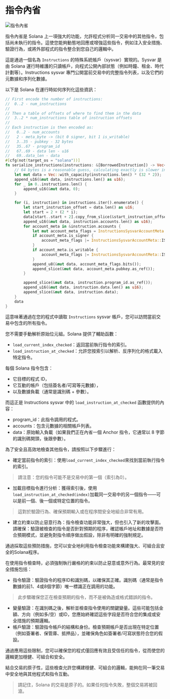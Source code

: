 
# 指令內省

![指令內省](/graphics/course-banners/instruction-introspection.png)

指令內省是 Solana 上一項強大的功能，允許程式分析同一交易中的其他指令，包括尚未執行的指令。這使您能夠動態地回應或增強這些指令，例如注入安全措施、驗證行為，或將外部程式的指令整合到您自己的邏輯中。

這是通過一個名為 `Instructions` 的特殊系統帳戶（sysvar）實現的。Sysvar 是由 Solana 運行時維護的只讀帳戶，向程式公開內部狀態（例如時鐘、租金、時代計劃等）。Instructions sysvar 專門公開當前交易中的完整指令列表，以及它們的元數據和序列化數據。

以下是 Solana 在運行時如何序列化這些資訊：

```rust
// First encode the number of instructions:
//  0..2 - num_instructions
//
// Then a table of offsets of where to find them in the data
//  3..2 * num_instructions table of instruction offsets
//
// Each instruction is then encoded as:
//   0..2 - num_accounts
//   2 - meta_byte -> (bit 0 signer, bit 1 is_writable)
//   3..35 - pubkey - 32 bytes
//   35..67 - program_id
//   67..69 - data len - u16
//   69..data_len - data
#[cfg(not(target_os = "solana"))]
fn serialize_instructions(instructions: &[BorrowedInstruction]) -> Vec<u8> {
    // 64 bytes is a reasonable guess, calculating exactly is slower in benchmarks
    let mut data = Vec::with_capacity(instructions.len() * (32 * 2));
    append_u16(&mut data, instructions.len() as u16);
    for _ in 0..instructions.len() {
        append_u16(&mut data, 0);
    }

    for (i, instruction) in instructions.iter().enumerate() {
        let start_instruction_offset = data.len() as u16;
        let start = 2 + (2 * i);
        data[start..start + 2].copy_from_slice(&start_instruction_offset.to_le_bytes());
        append_u16(&mut data, instruction.accounts.len() as u16);
        for account_meta in &instruction.accounts {
            let mut account_meta_flags = InstructionsSysvarAccountMeta::empty();
            if account_meta.is_signer {
                account_meta_flags |= InstructionsSysvarAccountMeta::IS_SIGNER;
            }
            if account_meta.is_writable {
                account_meta_flags |= InstructionsSysvarAccountMeta::IS_WRITABLE;
            }
            append_u8(&mut data, account_meta_flags.bits());
            append_slice(&mut data, account_meta.pubkey.as_ref());
        }

        append_slice(&mut data, instruction.program_id.as_ref());
        append_u16(&mut data, instruction.data.len() as u16);
        append_slice(&mut data, instruction.data);
    }
    data
}
```

這意味著通過在您的程式中讀取 `Instructions` sysvar 帳戶，您可以訪問當前交易中包含的所有指令。

您不需要手動解析原始位元組。Solana 提供了輔助函數：
- `load_current_index_checked`：返回當前執行指令的索引。
- `load_instruction_at_checked`：允許您按索引以解析、反序列化的格式載入特定指令。

<ArticleSection name="如何運作？" id="how-does-it-work" level="h2" />

每個 Solana 指令包含：
- 它目標的程式 ID，
- 它互動的帳戶（包括簽名者/可寫等元數據），
- 以及數據負載（通常是識別碼 + 參數）。

而這正是 Instructions sysvar 中的 `load_instruction_at_checked` 函數提供的內容：
- program_id：此指令調用的程式。
- accounts：包含元數據的相關帳戶列表。
- data：原始輸入負載（如果我們正在內省一個 Anchor 指令，它通常以 8 字節的識別碼開頭，後跟參數）。

為了安全且高效地檢查其他指令，請按照以下步驟進行：
- 確定當前指令的索引：使用`load_current_index_checked`來找到當前執行指令的索引。
> 請注意：您的指令可能不是交易中的第一個（索引為0）。

- 加載目標指令進行分析：獲得索引後，使用`load_instruction_at_checked(index)`加載同一交易中的另一個指令——可以是前一個、後一個或特定位置的指令。
> 這對於驗證行為、確保預期輸入或在程序間安全地組合非常有用。

- 建立約束以防止惡意行為：指令檢查功能非常強大，但也引入了新的攻擊面。請確保：驗證被檢查的指令是否針對預期的程序，確認帳戶地址和數據是否符合預期模式，並避免對指令順序做出假設，除非有明確的強制規定。

通過採取這些預防措施，您可以安全地利用指令檢查功能來構建強大、可組合且安全的Solana程序。

<ArticleSection name="Common Constraints for Introspection" id="common-constraints-for-introspection" level="h2" />

在使用指令檢查時，必須強制執行嚴格的約束以防止惡意或意外行為。最常見的安全措施包括：
- 指令驗證：驗證指令的程序ID和識別碼，以確保其正確。識別碼（通常是指令數據的前1、4或8個字節）唯一標識正在調用的功能。
> 此步驟確保您正在檢查預期的指令，而不是被偽造或格式錯誤的指令。

- 變量驗證：在識別碼之後，解析並檢查指令使用的關鍵變量。這些可能包括金額、方向（例如多/空）或ID，您應始終確認這些字段是否符合您的集成或安全措施的預期邏輯。
- 帳戶驗證：驗證指令帳戶的結構和身份。檢查預期帳戶是否出現在特定位置（例如簽署者、保管庫、抵押品），並確保角色如簽署者/可寫狀態符合您的假設。

通過應用這些限制，您可以確保您的程式僅回應有效且受信任的指令，從而使您的邏輯更加穩健、可組合和安全。

結合交易的原子性，這些檢查允許您構建穩健、可組合的邏輯，能夠在同一筆交易中安全地與其他程式和指令互動。

> 請記住，Solana 的交易是原子的。如果任何指令失敗，整個交易將被回滾。
